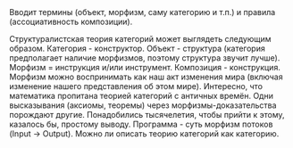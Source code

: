 
<Term id="Категория">
    Вводит термины (объект, морфизм, саму категорию и т.п.) и правила (ассоциативность композиции).
</Term>

<Term id="Объект"></Term>
<Term id="Морфизм"></Term>

<InBox>
    Структуралистская теория категорий может выглядеть следующим образом. Категория - конструктор. Объект - структура (категория предполагает наличие морфизмов, поэтому структура звучит лучше). Морфизм = инструкция и/или инструмент. Композиция - конструкция.
</InBox>

<InBox>
    Морфизм можно воспринимать как наш акт изменения мира (включая изменение нашего представления об этом мире).
</InBox>

<InBox>
    Интересно, что математика пропитана теорией категорий с античных времён. Одни высказывания (аксиомы, теоремы) через морфизмы-доказательства порождают другие. Понадобились тысячелетия, чтобы прийти к этому, казалось бы, простому выводу.
</InBox>

<InBox>
    Программа - суть морфизм потоков (Input -> Output).
</InBox>

<ToDo>
    Можно ли описать теорию категорий как категорию.
</ToDo>